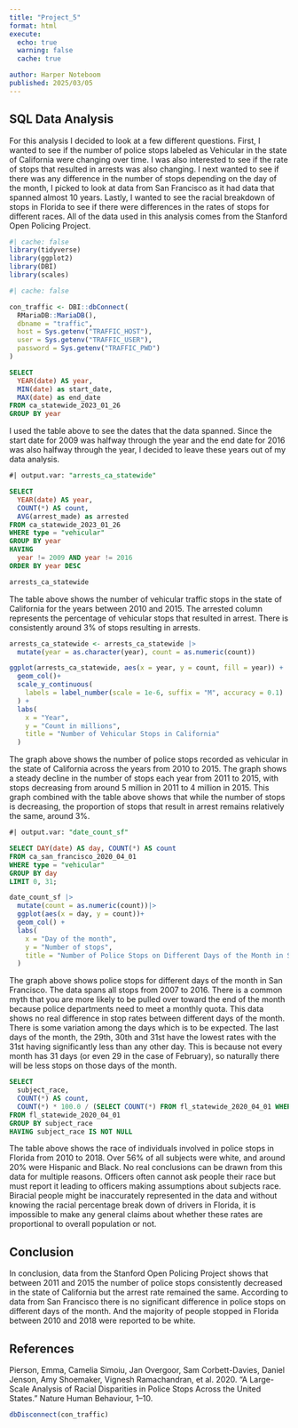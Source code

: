 ```yaml
---
title: "Project_5"
format: html
execute:
  echo: true
  warning: false
  cache: true 

author: Harper Noteboom
published: 2025/03/05
---
```


## SQL Data Analysis

For this analysis I decided to look at a few different questions. First, I wanted to see if the number of police stops labeled as Vehicular in the state of California were changing over time. I was also interested to see if the rate of stops that resulted in arrests was also changing. I next wanted to see if there was any difference in the number of stops depending on the day of the month, I picked to look at data from San Francisco as it had data that spanned almost 10 years. Lastly, I wanted to see the racial breakdown of stops in Florida to see if there were differences in the rates of stops for different races. All of the data used in this analysis comes from the Stanford Open Policing Project.

```r
#| cache: false 
library(tidyverse)
library(ggplot2)
library(DBI)
library(scales)
```

```r
#| cache: false 

con_traffic <- DBI::dbConnect(
  RMariaDB::MariaDB(),
  dbname = "traffic",
  host = Sys.getenv("TRAFFIC_HOST"),
  user = Sys.getenv("TRAFFIC_USER"),
  password = Sys.getenv("TRAFFIC_PWD")
)
```

```sql

SELECT 
  YEAR(date) AS year, 
  MIN(date) as start_date, 
  MAX(date) as end_date
FROM ca_statewide_2023_01_26
GROUP BY year

```

I used the table above to see the dates that the data spanned. Since the start date for 2009 was halfway through the year and the end date for 2016 was also halfway through the year, I decided to leave these years out of my data analysis.

```sql
#| output.var: "arrests_ca_statewide"

SELECT 
  YEAR(date) AS year, 
  COUNT(*) AS count, 
  AVG(arrest_made) as arrested
FROM ca_statewide_2023_01_26
WHERE type = "vehicular"
GROUP BY year
HAVING 
  year != 2009 AND year != 2016
ORDER BY year DESC

```

```r
arrests_ca_statewide
```

The table above shows the number of vehicular traffic stops in the state of California for the years between 2010 and 2015. The arrested column represents the percentage of vehicular stops that resulted in arrest. There is consistently around 3% of stops resulting in arrests.

```r
arrests_ca_statewide <- arrests_ca_statewide |> 
  mutate(year = as.character(year), count = as.numeric(count)) 

ggplot(arrests_ca_statewide, aes(x = year, y = count, fill = year)) + 
  geom_col()+ 
  scale_y_continuous(
    labels = label_number(scale = 1e-6, suffix = "M", accuracy = 0.1)
  ) +
  labs(
    x = "Year", 
    y = "Count in millions", 
    title = "Number of Vehicular Stops in California"
  )
```

The graph above shows the number of police stops recorded as vehicular in the state of California across the years from 2010 to 2015. The graph shows a steady decline in the number of stops each year from 2011 to 2015, with stops decreasing from around 5 million in 2011 to 4 million in 2015. This graph combined with the table above shows that while the number of stops is decreasing, the proportion of stops that result in arrest remains relatively the same, around 3%.

```sql
#| output.var: "date_count_sf"

SELECT DAY(date) AS day, COUNT(*) AS count
FROM ca_san_francisco_2020_04_01
WHERE type = "vehicular"
GROUP BY day
LIMIT 0, 31;

```

```r
date_count_sf |> 
  mutate(count = as.numeric(count))|> 
  ggplot(aes(x = day, y = count))+ 
  geom_col() +
  labs(
    x = "Day of the month", 
    y = "Number of stops", 
    title = "Number of Police Stops on Different Days of the Month in San Fransisco"
  )

```

The graph above shows police stops for different days of the month in San Francisco. The data spans all stops from 2007 to 2016. There is a common myth that you are more likely to be pulled over toward the end of the month because police departments need to meet a monthly quota. This data shows no real difference in stop rates between different days of the month. There is some variation among the days which is to be expected. The last days of the month, the 29th, 30th and 31st have the lowest rates with the 31st having significantly less than any other day. This is because not every month has 31 days (or even 29 in the case of February), so naturally there will be less stops on those days of the month.

```sql

SELECT 
  subject_race, 
  COUNT(*) AS count, 
  COUNT(*) * 100.0 / (SELECT COUNT(*) FROM fl_statewide_2020_04_01 WHERE subject_race IS NOT NULL) AS percent
FROM fl_statewide_2020_04_01 
GROUP BY subject_race
HAVING subject_race IS NOT NULL 

```

The table above shows the race of individuals involved in police stops in Florida from 2010 to 2018. Over 56% of all subjects were white, and around 20% were Hispanic and Black. No real conclusions can be drawn from this data for multiple reasons. Officers often cannot ask people their race but must report it leading to officers making assumptions about subjects race. Biracial people might be inaccurately represented in the data and without knowing the racial percentage break down of drivers in Florida, it is impossible to make any general claims about whether these rates are proportional to overall population or not.

## Conclusion

In conclusion, data from the Stanford Open Policing Project shows that between 2011 and 2015 the number of police stops consistently decreased in the state of California but the arrest rate remained the same. According to data from San Francisco there is no significant difference in police stops on different days of the month. And the majority of people stopped in Florida between 2010 and 2018 were reported to be white.

## References

Pierson, Emma, Camelia Simoiu, Jan Overgoor, Sam Corbett-Davies, Daniel Jenson, Amy Shoemaker, Vignesh Ramachandran, et al. 2020. “A Large-Scale Analysis of Racial Disparities in Police Stops Across the United States.” Nature Human Behaviour, 1–10.

```r
dbDisconnect(con_traffic)
```
